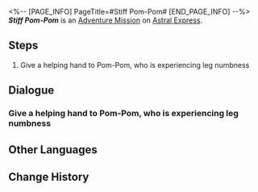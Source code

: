 <%-- [PAGE_INFO]
PageTitle=#Stiff Pom-Pom#
[END_PAGE_INFO] --%>
{{Stub|Dialogue.}}
{{Mission Infobox
|id            = 4050021
|title         = 
|image         = <!--Mission Stiff Pom-Pom.png-->
|type          = Adventure
|event_name    = 
|chapter       = 
|requirements  = {{subst:void|<!--Unknown: {"Type":"Manual"}-->}}
|summary       = <!--official mission summary from Fate's Atlas-->
|characters    = Trailblazer
|startLocation = [[Astral Express]] - [[Parlor Car]]
|world         = Astral Express
|area          = Parlor Car
|prev          = 
|next          = 
|rewards       = Sparse Aether*2; Feather of Flame*1; Credit*8,000
}}
'''''Stiff Pom-Pom''''' is an [[Adventure Mission]] on [[Astral Express]].

==Steps==
# Give a helping hand to Pom-Pom, who is experiencing leg numbness

<!--
==Gameplay Notes==

--><!--
==Trial Character==

-->
==Dialogue==
{{Stub Dialogue}}
{{Dialogue End}}

===Give a helping hand to Pom-Pom, who is experiencing leg numbness===
{{Mission Description|type=adventure|location=Parlor Car|update|Pom-Pom's legs are numb for an unknown reason, and they can only stand there. Go and help Pom-Pom out.}}
{{Dialogue Start}}
:{{tx}}
{{Dialogue End}}

==Other Languages==
{{Other Languages
|en   = Stiff Pom-Pom
|zhs  = 僵硬的帕姆
|zht  = 僵硬的帕姆
|ja   = カチコチになったパム
|ko   = 뻣뻣한 폼폼
|es   = Pom-Pom tieso
|fr   = Pom-Pom est raide
|ru   = Онемевшие ноги Пом-Пом
|th   = Pom-Pom ตัวแข็งทื่อ
|vi   = Pom-Pom Cứng Đờ
|de   = Verspanntes Pom-Pom
|id   = Pom-Pom yang Kaku
|pt   = Pom-Pom Rígido
}}

==Change History==
{{Change History|1.0}}

